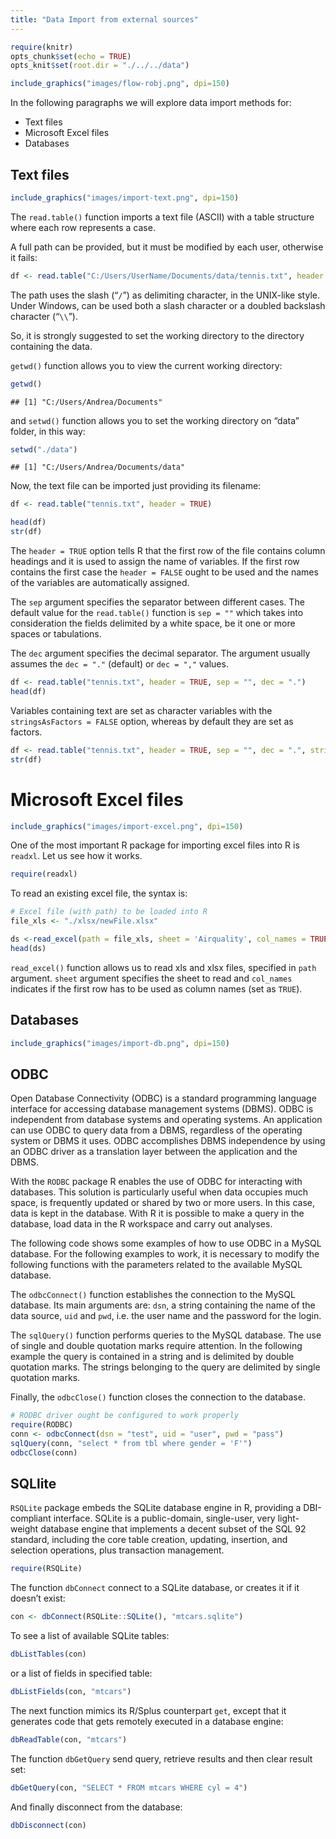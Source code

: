 ```yaml
---
title: "Data Import from external sources"
---
```


```r
require(knitr)
opts_chunk$set(echo = TRUE)
opts_knit$set(root.dir = "./../../data")
```

```r
include_graphics("images/flow-robj.png", dpi=150)
```


In the following paragraphs we will explore data import methods for:

* Text files
* Microsoft Excel files
* Databases


## Text files

```r
include_graphics("images/import-text.png", dpi=150)
```

The `read.table()` function imports a text file (ASCII) with a table structure where each row represents a case.

A full path can be provided, but it must be modified by each user, otherwise it fails:
```r
df <- read.table("C:/Users/UserName/Documents/data/tennis.txt", header = TRUE, sep = "", dec = ".")
```

The path uses the slash ("`/`") as delimiting character, in the UNIX-like style. Under Windows, can be used both a slash character or a doubled backslash character ("`\\`").

So, it is strongly suggested to set the working directory to the directory containing the data.  

`getwd()` function allows you to view the current working directory:

```r
getwd() 
```

```
## [1] "C:/Users/Andrea/Documents"
```

and `setwd()` function allows you to set the working directory on "data" folder, in this way:    

```r
setwd("./data") 
```

```
## [1] "C:/Users/Andrea/Documents/data"
```

Now, the text file can be imported just providing its filename: 

```r
df <- read.table("tennis.txt", header = TRUE)
```

```r
head(df)
str(df)
```

The `header = TRUE` option tells R that the first row of the file contains column headings and it is used to assign the name of variables. If the first row contains the first case the `header = FALSE` ought to be used and the names of the variables are automatically assigned.

The `sep` argument specifies the separator between different cases. The default value for the `read.table()` function is `sep = ""` which takes into consideration the fields delimited by a white space, be it one or more spaces or tabulations.

The `dec` argument specifies the decimal separator. The argument usually assumes the `dec = "."`  (default) or `dec = ","` values.

```r
df <- read.table("tennis.txt", header = TRUE, sep = "", dec = ".")
head(df)
```

Variables containing text are set as character variables with the `stringsAsFactors = FALSE` option, whereas by default they are set as factors. 
```r
df <- read.table("tennis.txt", header = TRUE, sep = "", dec = ".", stringsAsFactors = FALSE)
str(df)
```

# Microsoft Excel files

```r
include_graphics("images/import-excel.png", dpi=150)
```


One of the most important R package for importing excel files into R is `readxl`.
Let us see how it works.

```r
require(readxl)
```

To read an existing excel file, the syntax is:

```r
# Excel file (with path) to be loaded into R
file_xls <- "./xlsx/newFile.xlsx"
```

```r
ds <-read_excel(path = file_xls, sheet = 'Airquality', col_names = TRUE)
head(ds)
```

`read_excel()` function allows us to read xls and xlsx files, specified in `path` argument. `sheet` argument specifies the sheet to read and `col_names` indicates if the first row has to be used as column names (set as `TRUE`).

## Databases

```r
include_graphics("images/import-db.png", dpi=150)
```


## ODBC

Open Database Connectivity (ODBC) is a standard programming language interface for accessing database management systems (DBMS). ODBC is independent from database systems and operating systems. An application can use ODBC to query data from a DBMS, regardless of the operating system or DBMS it uses. ODBC accomplishes DBMS independence by using an ODBC driver as a translation layer between the application and the DBMS.

With the `RODBC` package R enables the use of ODBC for interacting with databases. This solution is particularly useful when data occupies much space, is frequently updated or shared by two or more users. In this case, data is kept in the database. With R it is possible to make a query in the database, load data in the R workspace and carry out analyses.

The following code shows some examples of how to use ODBC in a MySQL database. For the following examples to work, it is necessary to modify the following functions with the parameters related to the available MySQL database.

The `odbcConnect()` function establishes the connection to the MySQL database. Its main arguments are: `dsn`, a string containing the name of the data source, `uid` and `pwd`, i.e. the user name and the password for the login.\

The `sqlQuery()` function performs queries to the MySQL database. The use of single and double quotation marks require attention. In the following example the query is contained in a string and is delimited by double quotation marks. The strings belonging to the query are delimited by single quotation marks.

Finally, the `odbcClose()` function closes the connection to the database.

```r
# RODBC driver ought be configured to work properly
require(RODBC)
conn <- odbcConnect(dsn = "test", uid = "user", pwd = "pass")
sqlQuery(conn, "select * from tbl where gender = 'F'") 
odbcClose(conn)
```


## SQLlite 

`RSQLite` package embeds the SQLite database engine in R, providing a DBI-compliant interface. SQLite is a public-domain, single-user, very light-weight database engine that implements a decent subset of the SQL 92 standard, including the core table creation, updating, insertion, and selection operations, plus transaction management.  

```r
require(RSQLite)
```


The function `dbConnect` connect to a SQLite database, or creates it if it doesn't exist:

```r
con <- dbConnect(RSQLite::SQLite(), "mtcars.sqlite")
```

To see a list of available SQLite tables:

```r
dbListTables(con)
```

or a list of fields in specified table:

```r
dbListFields(con, "mtcars")
```

The next function mimics its R/Splus counterpart `get`, except that it generates code that gets remotely executed in a database engine:

```r
dbReadTable(con, "mtcars")
```

The function `dbGetQuery` send query, retrieve results and then clear result set:

```r
dbGetQuery(con, "SELECT * FROM mtcars WHERE cyl = 4")
```


And finally disconnect from the database:

```r
dbDisconnect(con)
```


